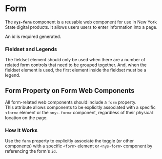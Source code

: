 
<Meta of={NysFormStories} title="Components/Form/Documentation" />

# Form

The **`nys-form`** component is a reusable web component for use in New York State digital products. It allows users users to enter information into a page.

An id is required generated.

<Canvas of={NysFormStories.Form} />

### Fieldset and Legends
The fieldset element should only be used when there are a number of related form controls that need to be grouped together. And, when the fieldset element is used, the first element inside the fieldset must be a legend.

## Form Property on Form Web Components
All form-related web components should include a `form` property. \
This attribute allows components to be explicitly associated with a specific `<form>` element or the `<nys-form>` component, regardless of their physical location on the page.

### How It Works
Use the `form` property to explicitly associate the toggle (or other components) with a specific `<form>` element or `<nys-form>` component by referencing the form's `id`.
```html
<!-- For example -->
<nys-form id="myForm">
  <nys-textinput form="myForm" label="Label"></nys-textinput>
  <nys-textinput form="myForm" label="Label"></nys-textinput>
  <nys-checkbox form="myForm" label="Label"></nys-checkbox>
</nys-form>
<nys-toggle form="myForm" label="Label" name="example-name"></nys-toggle>
```